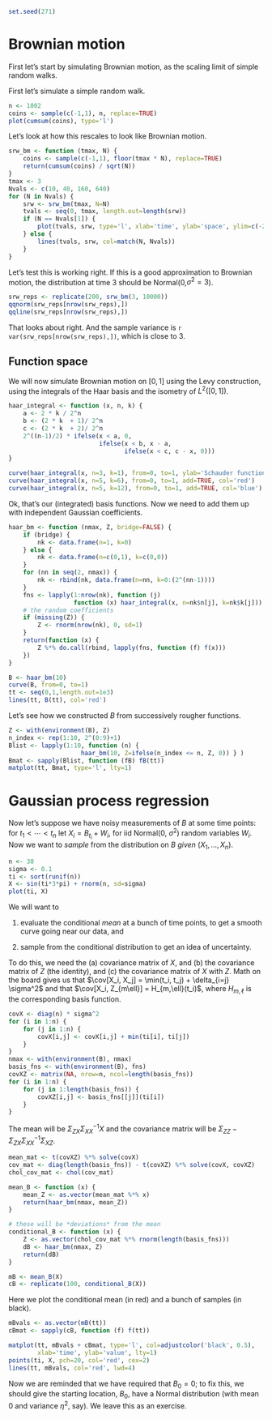 ```r
set.seed(271)
```

# Brownian motion

First let's start by simulating Brownian motion,
as the scaling limit of simple random walks.

First let's simulate a simple random walk.
```r
n <- 1002
coins <- sample(c(-1,1), n, replace=TRUE)
plot(cumsum(coins), type='l')
```

Let's look at how this rescales to look like Brownian motion.
```r
srw_bm <- function (tmax, N) {
    coins <- sample(c(-1,1), floor(tmax * N), replace=TRUE)
    return(cumsum(coins) / sqrt(N))
}
tmax <- 3
Nvals <- c(10, 40, 160, 640)
for (N in Nvals) {
    srw <- srw_bm(tmax, N=N)
    tvals <- seq(0, tmax, length.out=length(srw))
    if (N == Nvals[1]) {
        plot(tvals, srw, type='l', xlab='time', ylab='space', ylim=c(-2*sqrt(3),2*sqrt(3)))
    } else {
        lines(tvals, srw, col=match(N, Nvals))
    }
}
```

Let's test this is working right.
If this is a good approximation to Brownian motion,
the distribution at time 3 should be Normal(0,$\sigma^2=3$).
```r
srw_reps <- replicate(200, srw_bm(3, 10000))
qqnorm(srw_reps[nrow(srw_reps),])
qqline(srw_reps[nrow(srw_reps),])
```
That looks about right. And the sample variance is `r var(srw_reps[nrow(srw_reps),])`,
which is close to 3.


## Function space

We will now simulate Brownian motion on $[0,1]$ using the Levy construction,
using the integrals of the Haar basis and the isometry of $L^2([0,1])$.
```r
haar_integral <- function (x, n, k) {
    a <- 2 * k / 2^n
    b <- (2 * k  + 1)/ 2^n
    c <- (2 * k  + 2)/ 2^n
    2^((n-1)/2) * ifelse(x < a, 0,
                         ifelse(x < b, x - a,
                                ifelse(x < c, c - x, 0)))
}

curve(haar_integral(x, n=3, k=1), from=0, to=1, ylab='Schauder function value')
curve(haar_integral(x, n=5, k=6), from=0, to=1, add=TRUE, col='red')
curve(haar_integral(x, n=5, k=12), from=0, to=1, add=TRUE, col='blue')
```

Ok, that's our (integrated) basis functions.
Now we need to add them up with independent Gaussian coefficients.
```r
haar_bm <- function (nmax, Z, bridge=FALSE) {
    if (bridge) {
        nk <- data.frame(n=1, k=0)
    } else {
        nk <- data.frame(n=c(0,1), k=c(0,0))
    }
    for (nn in seq(2, nmax)) {
        nk <- rbind(nk, data.frame(n=nn, k=0:(2^(nn-1))))
    }
    fns <- lapply(1:nrow(nk), function (j)
                  function (x) haar_integral(x, n=nk$n[j], k=nk$k[j]))
    # the random coefficients
    if (missing(Z)) {
        Z <- rnorm(nrow(nk), 0, sd=1)
    }
    return(function (x) {
        Z %*% do.call(rbind, lapply(fns, function (f) f(x)))
    })
}

B <- haar_bm(10)
curve(B, from=0, to=1)
tt <- seq(0,1,length.out=1e3)
lines(tt, B(tt), col='red')
```

Let's see how we constructed $B$ from successively rougher functions.
```r
Z <- with(environment(B), Z)
n_index <- rep(1:10, 2^(0:9)+1)
Blist <- lapply(1:10, function (n) {
                    haar_bm(10, Z=ifelse(n_index <= n, Z, 0)) } )
Bmat <- sapply(Blist, function (fB) fB(tt))
matplot(tt, Bmat, type='l', lty=1)
```

# Gaussian process regression

Now let's suppose we have noisy measurements of $B$ at some time points:
for $t_1 < \cdots < t_n$ let
$X_i = B_{t_i} + W_i$, for iid Normal(0, $\sigma^2$) random variables $W_i$.
Now we want to *sample* from the distribution on $B$ *given* $(X_1, \ldots, X_n)$.
```r
n <- 30
sigma <- 0.1
ti <- sort(runif(n))
X <- sin(ti*3*pi) + rnorm(n, sd=sigma)
plot(ti, X)
```

We will want to

1. evaluate the conditional *mean* at a bunch of time points,
   to get a smooth curve going near our data, and

2. sample from the conditional distribution to get an idea of uncertainty.

To do this, we need the (a) covariance matrix of $X$,
and (b) the covariance matrix of $Z$ (the identity),
and (c) the covariance matrix of $X$ with $Z$.
Math on the board gives us that
$\cov[X_i, X_j] = \min(t_i, t_j) + \delta_{i=j} \sigma^2$
and that
$\cov[X_i, Z_{m\ell}] = H_{m,\ell}(t_i)$,
where $H_{m,\ell}$ is the corresponding basis function.
```r
covX <- diag(n) * sigma^2
for (i in 1:n) {
    for (j in 1:n) {
        covX[i,j] <- covX[i,j] + min(ti[i], ti[j])
    }
}
nmax <- with(environment(B), nmax)
basis_fns <- with(environment(B), fns)
covXZ <- matrix(NA, nrow=n, ncol=length(basis_fns))
for (i in 1:n) {
    for (j in 1:length(basis_fns)) {
        covXZ[i,j] <- basis_fns[[j]](ti[i])
    }
}
```
The mean will be $\Sigma_{ZX} \Sigma_{XX}^{-1} X$
and the covariance matrix will be
$\Sigma_{ZZ} - \Sigma_{ZX} \Sigma_{XX}^{-1} \Sigma_{XZ}$.
```r
mean_mat <- t(covXZ) %*% solve(covX)
cov_mat <- diag(length(basis_fns)) - t(covXZ) %*% solve(covX, covXZ)
chol_cov_mat <- chol(cov_mat)

mean_B <- function (x) {
    mean_Z <- as.vector(mean_mat %*% x)
    return(haar_bm(nmax, mean_Z))
}

# these will be *deviations* from the mean
conditional_B <- function (x) {
    Z <- as.vector(chol_cov_mat %*% rnorm(length(basis_fns)))
    dB <- haar_bm(nmax, Z)
    return(dB)
}

mB <- mean_B(X)
cB <- replicate(100, conditional_B(X))
```

Here we plot the conditional mean (in red) and a bunch of samples (in black).

```r
mBvals <- as.vector(mB(tt))
cBmat <- sapply(cB, function (f) f(tt))

matplot(tt, mBvals + cBmat, type='l', col=adjustcolor('black', 0.5), 
        xlab='time', ylab='value', lty=1)
points(ti, X, pch=20, col='red', cex=2)
lines(tt, mBvals, col='red', lwd=4)
```

Now we are reminded that we have required that $B_0 = 0$; to fix this, we should give the starting location, $B_0$,
have a Normal distribution (with mean 0 and variance $\eta^2$, say).
We leave this as an exercise.
